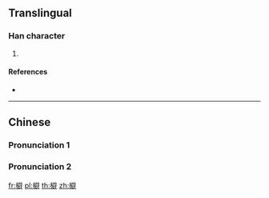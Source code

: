 {{also|蘗}}
==Translingual==

===Han character===
{{Han char|rn=75|rad=木|as=13|sn=17|four=|canj=DSRJ|ids=⿰木辟}}

# {{defn|Han|sort=木13}}

====References====
* {{Han ref|kx=0557.050|dkj=15670|dj=0946.120|hdz=21306.010|uh=6A98|ud=27288}}

----

==Chinese==

===Pronunciation 1===
{{zh-see|枰|v}}

===Pronunciation 2===
{{zh-see|檗|v}}

[[fr:檘]]
[[pl:檘]]
[[th:檘]]
[[zh:檘]]